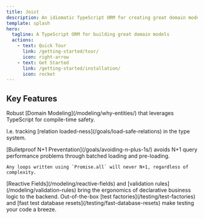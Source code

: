 ```yaml
---
title: Joist
description: An idiomatic TypeScript ORM for creating great domain models
template: splash
hero:
  tagline: A TypeScript ORM for building great domain models
  actions:
    - text: Quick Tour
      link: /getting-started/tour/
      icon: right-arrow
    - text: Get Started
      link: /getting-started/installation/
      icon: rocket
---
```



## Key Features

<CardGrid>
  <Card title="Type-safe Domain Models" icon="seti:typescript">
    <p>
      Robust [Domain Modeling](/modeling/why-entities/) that leverages TypeScript for compile-time safety.
    </p>
    <p>
      I.e. tracking [relation loaded-ness](/goals/load-safe-relations) in the type system.
    </p>
  </Card>
  <Card title="N+1 Safe by Default" icon="rocket">
    [Bulletproof N+1 Preventation](/goals/avoiding-n-plus-1s/) avoids N+1 query performance problems through batched loading and pre-loading.

    Any loops written using `Promise.all` will never N+1, regardless of complexity.
  </Card>
  <Card title="Backend Reactivity" icon="laptop">
    [Reactive Fields](/modeling/reactive-fields) and [validation rules](/modeling/validation-rules) bring the ergonomics of declarative business logic to the backend.
  </Card>
  <Card title="Rich Test Support" icon="test-tube">
    Out-of-the-box [test factories](/testing/test-factories) and [fast test database resets](/testing/fast-database-resets) make testing your code a breeze.
  </Card>
</CardGrid>
